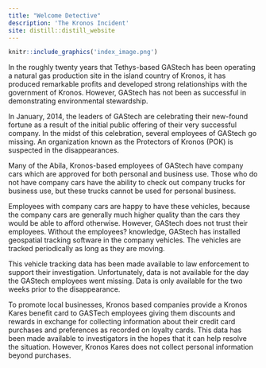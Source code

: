 ```yaml
---
title: "Welcome Detective"
description: 'The Kronos Incident' 
site: distill::distill_website
---
```



```r
knitr::include_graphics('index_image.png')
```


In the roughly twenty years that Tethys-based GAStech has been operating a natural gas production site in the island country of Kronos, it has produced remarkable profits and developed strong relationships with the government of Kronos. However, GAStech has not been as successful in demonstrating environmental stewardship.

In January, 2014, the leaders of GAStech are celebrating their new-found fortune as a result of the initial public offering of their very successful company. In the midst of this celebration, several employees of GAStech go missing. An organization known as the Protectors of Kronos (POK) is suspected in the disappearances.

Many of the Abila, Kronos-based employees of GAStech have company cars which are approved for both personal and business use. Those who do not have company cars have the ability to check out company trucks for business use, but these trucks cannot be used for personal business.

Employees with company cars are happy to have these vehicles, because the company cars are generally much higher quality than the cars they would be able to afford otherwise. However, GAStech does not trust their employees. Without the employees? knowledge, GAStech has installed geospatial tracking software in the company vehicles. The vehicles are tracked periodically as long as they are moving.

This vehicle tracking data has been made available to law enforcement to support their investigation. Unfortunately, data is not available for the day the GAStech employees went missing. Data is only available for the two weeks prior to the disappearance.

To promote local businesses, Kronos based companies provide a Kronos Kares benefit card to GASTech employees giving them discounts and rewards in exchange for collecting information about their credit card purchases and preferences as recorded on loyalty cards. This data has been made available to investigators in the hopes that it can help resolve the situation. However, Kronos Kares does not collect personal information beyond purchases.




